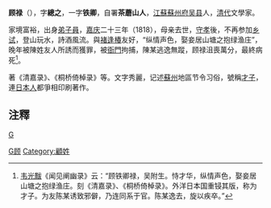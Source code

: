 '''顾禄'''（{{bd|1793年||1843年}}），字'''總之'''，一字'''铁卿'''，自署'''茶蘑山人'''，[[江蘇|江蘇]][[蘇州府|蘇州府]][[吴县|吴县]]人，[[清代|清代]]文學家。

家境富裕，出身[[弟子員|弟子員]]，[[嘉庆|嘉庆]]二十三年（1818），母亲去世，[[守孝|守孝]]後，不再参加[[乡试|乡试]]，登山玩水，詩酒風流。與[[褚逢椿|褚逢椿]]友好，“纵情声色，娶妾居山塘之抱绿渔庄”，晚年被陳姓友人所誘而獲罪，被[[衙門|衙門]]拘捕，陳某逃逸無蹤，顾禄沮喪萬分，最終病死<ref>[[韦光黻|韦光黻]]《闻见阐幽录》云：“顾铁卿禄，吴附生。恃才华，纵情声色，娶妾居山塘之抱绿渔庄。刻《清嘉录》、《桐桥倚棹录》。外洋日本国重锓其版，称为才子。为友陈某诱致邪僻，乃连同系于官。陈某逸去，旋以疾卒。”</ref>。

著《清嘉录》、《桐桥倚棹录》等。文字秀麗，记述[[蘇州|蘇州]]地區节令习俗，號稱[[才子|才子]]，連[[日本人|日本人]]都爭相印刷著作。

== 注釋 ==
{{reflist}}

[[category:清朝人|G]]
[[Category:吳縣人|G顾]]
[[Category:顧姓|Category:顧姓]]